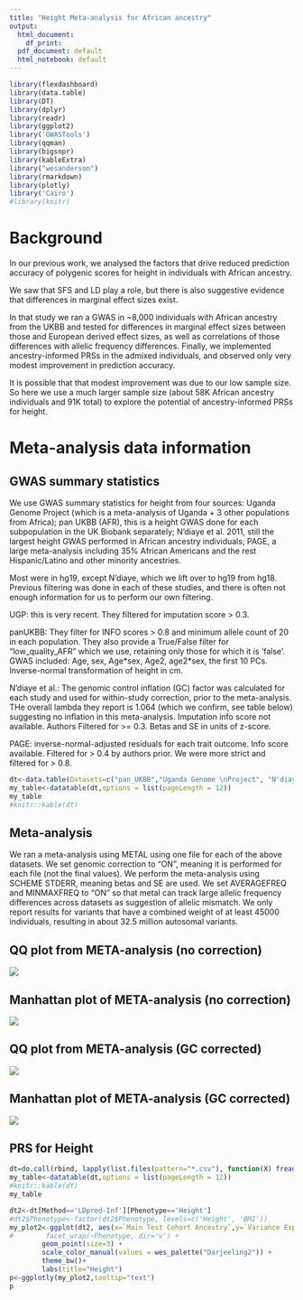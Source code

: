 ```yaml
---
title: "Height Meta-analysis for African ancestry"
output:
  html_document:
    df_print: 
  pdf_document: default
  html_notebook: default
---
```

```r
library(flexdashboard)
library(data.table)
library(DT)
library(dplyr)
library(readr)
library(ggplot2)
library('GWASTools')
library(qqman)
library(bigsnpr)
library(kableExtra)
library("wesanderson")
library(rmarkdown)
library(plotly)
library('Cairo')
#library(knitr)
```

# Background

In our previous work, we analysed the factors that drive reduced prediction accuracy of polygenic scores for height in individuals with African ancestry. 

We saw that SFS and LD play a role, but there is also suggestive evidence that differences in marginal effect sizes exist.

In that study we ran a GWAS in ~8,000 individuals with African ancestry from the UKBB and tested for differences in marginal effect sizes between those and European derived effect sizes, as well as correlations of those differences with allelic frequency differences. Finally, we implemented ancestry-informed PRSs in the admixed individuals, and observed only very modest improvement in prediction accuracy.

It is possible that that modest improvement was due to our low sample size. So here we use a much larger sample size (about 58K African ancestry individuals and 91K total) to explore the potential of ancestry-informed PRSs for height.

# Meta-analysis data information

## GWAS summary statistics
We use GWAS summary statistics for height from four sources: Uganda Genome Project (which is a meta-analysis of Uganda + 3 other populations from Africa); pan UKBB (AFR), this is a height GWAS done for each subpopulation in the UK Biobank separately; N'diaye et al. 2011, still the largest height GWAS performed in African ancestry individuals; PAGE, a large meta-analysis including 35% African Americans and the rest Hispanic/Latino and other minority ancestries.

Most were in hg19, except N'diaye, which we lift over to hg19 from hg18. Previous filtering was done in each of these studies, and there is often not enough information for us to perform our own filtering.

UGP: this is very recent. They filtered for imputation score > 0.3.

panUKBB: They filter for INFO scores > 0.8 and minimum allele count of 20 in each population. They also provide a True/False filter for "low_quality_AFR" which we use, retaining only those for which it is 'false'. GWAS included: Age, sex, Age\*sex, Age2, age2\*sex, the first 10 PCs. Inverse-normal transformation of height in cm.

N'diaye et al.: The genomic control inflation (GC) factor was calculated for each study and used for within-study correction, prior to the meta-analysis. THe overall lambda they report is 1.064 (which we confirm, see table below) suggesting no inflation in this meta-analysis. Imputation info score not available. Authors Filtered for >= 0.3. Betas and SE in units of z-score.

PAGE: inverse-normal-adjusted residuals for each trait outcome. Info score available. Filtered for > 0.4 by authors prior. We were more strict and filtered for > 0.8.

```r
dt<-data.table(Datasets=c("pan_UKBB","Uganda Genome \nProject", "N'diaye et al.", "PAGE", "ALL"), Subsets=c("AFR","All from meta-analysis (AFR)","All from meta-analysis (AFR)", "All ancestries", "ALL"), Total_AFR=c(6636,14126,20427,17299, sum(c(6636,14126,20427,17299))), Total_other=c(0,0,0,(49839-17299),(49839-17299)))[,Grant_total:=Total_AFR+Total_other][, Lambda:=c(1.037,"0.823*",1.065,1.183, NA)]
my_table<-datatable(dt,options = list(pageLength = 12))
my_table
#knitr::kable(dt)
```


## Meta-analysis

We ran a meta-analysis using METAL using one file for each of the above datasets. We set genomic correction to "ON", meaning it is performed for each file (not the final values). We perform the meta-analysis using SCHEME STDERR, meaning betas and SE are used. We set AVERAGEFREQ and MINMAXFREQ to "ON" so that metal can track large allelic frequency differences across datasets as suggestion of allelic mismatch. We only report results for variants that have a combined weight of at least 45000 individuals, resulting in about 32.5 million autosomal variants.

## QQ plot from META-analysis (no correction)

![](qq_plot_noGC.png)

## Manhattan plot of META-analysis (no correction)

![](qq_man_noGC.png)

## QQ plot from META-analysis (GC corrected)

![](qq_plot.png)

## Manhattan plot of META-analysis (GC corrected)

![](qq_man.png)


## PRS for Height

```r
dt=do.call(rbind, lapply(list.files(pattern="*.csv"), function(X) fread(X, sep=",", header=T)))[Phenotype=='Height']
my_table<-datatable(dt,options = list(pageLength = 12))
#knitr::kable(dt)
my_table
```

```r
dt2<-dt[Method=='LDpred-Inf'][Phenotype=='Height']
#dt2$Phenotype<-factor(dt2$Phenotype, levels=c('Height', 'BMI'))
my_plot2<-ggplot(dt2, aes(x=`Main Test Cohort Ancestry`,y=`Variance Explained (%)`, colour=`Discovery Cohort`)) +
#        facet_wrap(~Phenotype, dir='v') + 
        geom_point(size=3) + 
        scale_color_manual(values = wes_palette("Darjeeling2")) + 
        theme_bw()+
        labs(title="Height")
p<-ggplotly(my_plot2,tooltip="text")
p
```